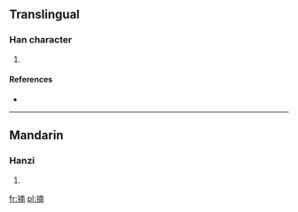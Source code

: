 ==Translingual==

===Han character===
{{Han char|rn=64|rad=手|as=09|sn=12|four=5402<sub>7</sub>|canj=手十月十 (QJBJ)}}

# {{defn|Han|sort=手09}}

====References====
* {{Han ref|kx=0441.050|dkj=12327|dj=0792.010|hdz=31913.010|uh=63C7|ud=25543|bh=D96B|bd=55659}}

----

==Mandarin==

===Hanzi===
{{cmn-hanzi|pin=[[nǎn]] ([[nan3]])|wg=nan<sup>3</sup>}}

# {{defn|Mandarin|sort=手09}}

[[fr:揇]]
[[pl:揇]]